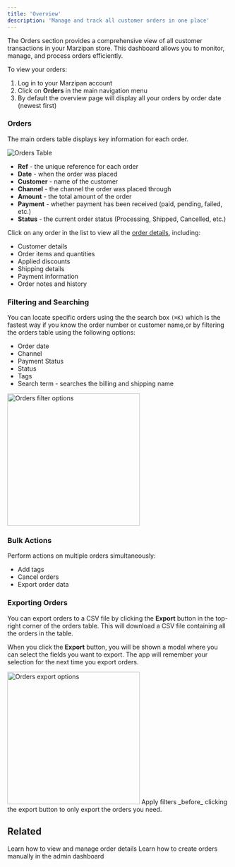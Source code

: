 ```yaml
---
title: 'Overview'
description: 'Manage and track all customer orders in one place'
---
```


The Orders section provides a comprehensive view of all customer transactions in your Marzipan store. This dashboard allows you to monitor, manage, and process orders efficiently.

To view your orders:

1. Log in to your Marzipan account
2. Click on **Orders** in the main navigation menu
3. By default the overview page will display all your orders by order date (newest first)

### Orders

The main orders table displays key information for each order.

<Frame>
<img noZoom src="https://marzipan-cloud.b-cdn.net/0/docs/orders/orders-table.jpg" alt="Orders Table" />
</Frame>

- **Ref** - the unique reference for each order
- **Date** - when the order was placed
- **Customer** - name of the customer
- **Channel** - the channel the order was placed through
- **Amount** - the total amount of the order
- **Payment** - whether payment has been received (paid, pending, failed, etc.)
- **Status** - the current order status (Processing, Shipped, Cancelled, etc.)

Click on any order in the list to view all the [order details](/orders/details), including:

- Customer details
- Order items and quantities
- Applied discounts
- Shipping details
- Payment information
- Order notes and history

### Filtering and Searching

You can locate specific orders using the the search box `(⌘K)` which is the fastest way if you know the order number or customer name,or by filtering the orders table using the following options:


- Order date
- Channel
- Payment Status
- Status
- Tags
- Search term - searches the billing and shipping name

<Frame>
<img width="300" noZoom src="https://marzipan-cloud.b-cdn.net/0/docs/orders/order-filter.png" alt="Orders filter options" />
</Frame>

### Bulk Actions

Perform actions on multiple orders simultaneously:

- Add tags
- Cancel orders
- Export order data

### Exporting Orders

You can export orders to a CSV file by clicking the **Export** button in the top-right corner of the orders table. This will download a CSV file containing all the orders in the table.

When you click the **Export** button, you will be shown a modal where you can select the fields you want to export. The app will remember your selection for the next time you export orders.

<Frame>
<img width="300" noZoom src="https://marzipan-cloud.b-cdn.net/0/docs/orders/order-export.png" alt="Orders export options" />
</Frame>

<Tip>
Apply filters _before_ clicking the export button to only export the orders you need.
</Tip>





## Related

<CardGroup cols={2}>
  <Card title="Order Details" icon="truck" href="/orders/details">
    Learn how to view and manage order details
  </Card>
  <Card title="Create Order" icon="plus" href="/orders/create">
    Learn how to create orders manually in the admin dashboard
  </Card>
</CardGroup>
